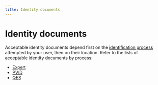 ```yaml
---
title: Identity documents
---
```


# Identity documents

Acceptable identity documents depend first on the [identification process](../../../topics/users/identifications/index.mdx) attempted by your user, then on their location.
Refer to the lists of acceptable identity documents by process:

- [Expert](./expert.mdx)
- [PVID](./pvid.mdx)
- [QES](./qes.mdx)


<IdentificationTable />